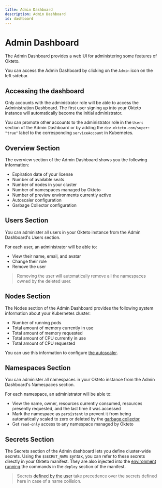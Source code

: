 ```yaml
---
title: Admin Dashboard
description: Admin Dashboard
id: dashboard
---
```



# Admin Dashboard <TiersList tiers="Self-Hosted Scale Enterprise" />

The Admin Dashboard provides a web UI for administering some features of Okteto.

You can access the Admin Dashboard by clicking on the `Admin` icon on the left sidebar.

## Accessing the dashboard

Only accounts with the administrator role will be able to access the Administration Dashboard. The first user signing up into your Okteto instance will automatically become the initial administrator.

You can promote other accounts to the administrator role in the `Users` section of the Admin Dashboard or by adding the `dev.okteto.com/super: "true"` label to the corresponding `serviceAccount` in Kubernetes.

## Overview Section

The overview section of the Admin Dashboard shows you the following information:

- Expiration date of your license
- Number of available seats
- Number of nodes in your cluster
- Number of namespaces managed by Okteto
- Number of preview environments currently active
- Autoscaler configuration
- Garbage Collector configuration

## Users Section

You can administer all users in your Okteto instance from the Admin Dashboard's Users section.

For each user, an administrator will be able to:

- View their name, email, and avatar
- Change their role
- Remove the user

> Removing the user will automatically remove all the namespaces owned by the deleted user.

## Nodes Section

The Nodes section of the Admin Dashboard provides the following system information about your Kubernetes cluster:

- Number of running pods
- Total amount of memory currently in use
- Total amount of memory requested
- Total amount of CPU currently in use
- Total amount of CPU requested

You can use this information to configure [the autoscaler](/docs/enterprise/administration/configuration/#autoscaler).

## Namespaces Section

You can administer all namespaces in your Okteto instance from the Admin Dashboard's Namespaces section.

For each namespace, an administrator will be able to:

- View the name, owner, resources currently consumed, resources presently requested, and the last time it was accessed
- Mark the namespace as `persistent` to prevent it from being automatically scaled to zero or deleted by the [garbage collector](/docs/enterprise/administration/cleanup/#delete-unused-namespaces)
- Get `read-only` access to any namespace managed by Okteto

## Secrets Section

The Secrets section of the Admin dashboard lets you define cluster-wide secrets. Using the `$SECRET_NAME` syntax, you can refer to these secrets directly in your Okteto manifest. They are also injected into the [environment running](/docs/cloud/okteto-cli/#built-in-tools-when-deploying-to-okteto-cloud) the commands in the `deploy` section of the manifest.

> Secrets [defined by the user](/docs/cloud/secrets/) take precedence over the secrets defined here in case of a name collision.
